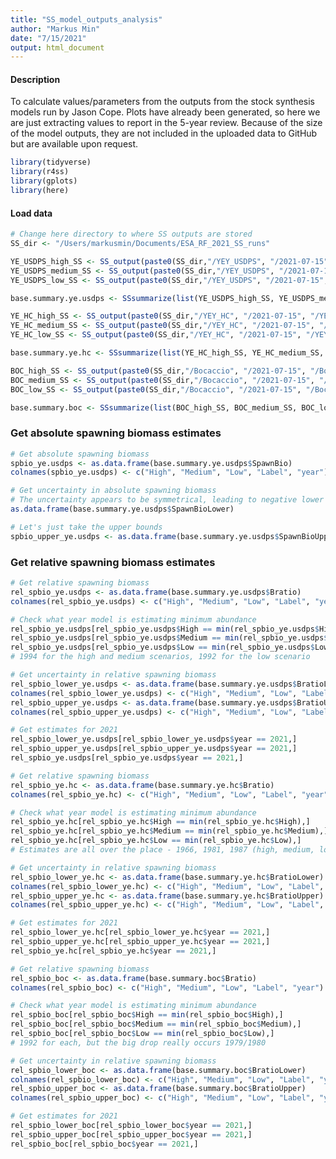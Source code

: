 ```yaml
---
title: "SS_model_outputs_analysis"
author: "Markus Min"
date: "7/15/2021"
output: html_document
---
```


#### Description
To calculate values/parameters from the outputs from the stock synthesis models run by Jason Cope. Plots have already been generated, so here we are just extracting values to report in the 5-year review. Because of the size of the model outputs, they are not included in the uploaded data to GitHub but are available upon request.

```r
library(tidyverse)
library(r4ss)
library(gplots)
library(here)
```


#### Load data
```r
# Change here directory to where SS outputs are stored
SS_dir <- "/Users/markusmin/Documents/ESA_RF_2021_SS_runs"

YE_USDPS_high_SS <- SS_output(paste0(SS_dir,"/YEY_USDPS", "/2021-07-15", "/YEY_USDPS_hi"),covar=FALSE,ncols=149)
YE_USDPS_medium_SS <- SS_output(paste0(SS_dir,"/YEY_USDPS", "/2021-07-15", "/YEY_USDPS_med"),covar=FALSE,ncols=149)
YE_USDPS_low_SS <- SS_output(paste0(SS_dir,"/YEY_USDPS", "/2021-07-15", "/YEY_USDPS_low"),covar=FALSE,ncols=149)

base.summary.ye.usdps <- SSsummarize(list(YE_USDPS_high_SS, YE_USDPS_medium_SS, YE_USDPS_low_SS))
```

```r
YE_HC_high_SS <- SS_output(paste0(SS_dir,"/YEY_HC", "/2021-07-15", "/YEYE_HC_hi"),covar=FALSE,ncols=149)
YE_HC_medium_SS <- SS_output(paste0(SS_dir,"/YEY_HC", "/2021-07-15", "/YEYE_HC_med"),covar=FALSE,ncols=149)
YE_HC_low_SS <- SS_output(paste0(SS_dir,"/YEY_HC", "/2021-07-15", "/YEYE_HC_low"),covar=FALSE,ncols=149)

base.summary.ye.hc <- SSsummarize(list(YE_HC_high_SS, YE_HC_medium_SS, YE_HC_low_SS))
```

```r
BOC_high_SS <- SS_output(paste0(SS_dir,"/Bocaccio", "/2021-07-15", "/Bocaccio_USDPS_high"),covar=FALSE,ncols=149)
BOC_medium_SS <- SS_output(paste0(SS_dir,"/Bocaccio", "/2021-07-15", "/Bocaccio_USDPS_med"),covar=FALSE,ncols=149)
BOC_low_SS <- SS_output(paste0(SS_dir,"/Bocaccio", "/2021-07-15", "/Bocaccio_USDPS_low"),covar=FALSE,ncols=149)

base.summary.boc <- SSsummarize(list(BOC_high_SS, BOC_medium_SS, BOC_low_SS))
```


### Get absolute spawning biomass estimates
```r
# Get absolute spawning biomass
spbio_ye.usdps <- as.data.frame(base.summary.ye.usdps$SpawnBio)
colnames(spbio_ye.usdps) <- c("High", "Medium", "Low", "Label", "year")

# Get uncertainty in absolute spawning biomass
# The uncertainty appears to be symmetrical, leading to negative lower bounds:
as.data.frame(base.summary.ye.usdps$SpawnBioLower)

# Let's just take the upper bounds
spbio_upper_ye.usdps <- as.data.frame(base.summary.ye.usdps$SpawnBioUpper)
```






### Get relative spawning biomass estimates
```r
# Get relative spawning biomass
rel_spbio_ye.usdps <- as.data.frame(base.summary.ye.usdps$Bratio)
colnames(rel_spbio_ye.usdps) <- c("High", "Medium", "Low", "Label", "year")

# Check what year model is estimating minimum abundance
rel_spbio_ye.usdps[rel_spbio_ye.usdps$High == min(rel_spbio_ye.usdps$High),]
rel_spbio_ye.usdps[rel_spbio_ye.usdps$Medium == min(rel_spbio_ye.usdps$Medium),]
rel_spbio_ye.usdps[rel_spbio_ye.usdps$Low == min(rel_spbio_ye.usdps$Low),]
# 1994 for the high and medium scenarios, 1992 for the low scenario

# Get uncertainty in relative spawning biomass
rel_spbio_lower_ye.usdps <- as.data.frame(base.summary.ye.usdps$BratioLower)
colnames(rel_spbio_lower_ye.usdps) <- c("High", "Medium", "Low", "Label", "year")
rel_spbio_upper_ye.usdps <- as.data.frame(base.summary.ye.usdps$BratioUpper)
colnames(rel_spbio_upper_ye.usdps) <- c("High", "Medium", "Low", "Label", "year")

# Get estimates for 2021
rel_spbio_lower_ye.usdps[rel_spbio_lower_ye.usdps$year == 2021,]
rel_spbio_upper_ye.usdps[rel_spbio_upper_ye.usdps$year == 2021,]
rel_spbio_ye.usdps[rel_spbio_ye.usdps$year == 2021,]

```

```r
# Get relative spawning biomass
rel_spbio_ye.hc <- as.data.frame(base.summary.ye.hc$Bratio)
colnames(rel_spbio_ye.hc) <- c("High", "Medium", "Low", "Label", "year")

# Check what year model is estimating minimum abundance
rel_spbio_ye.hc[rel_spbio_ye.hc$High == min(rel_spbio_ye.hc$High),]
rel_spbio_ye.hc[rel_spbio_ye.hc$Medium == min(rel_spbio_ye.hc$Medium),]
rel_spbio_ye.hc[rel_spbio_ye.hc$Low == min(rel_spbio_ye.hc$Low),]
# Estimates are all over the place - 1966, 1981, 1987 (high, medium, low)

# Get uncertainty in relative spawning biomass
rel_spbio_lower_ye.hc <- as.data.frame(base.summary.ye.hc$BratioLower)
colnames(rel_spbio_lower_ye.hc) <- c("High", "Medium", "Low", "Label", "year")
rel_spbio_upper_ye.hc <- as.data.frame(base.summary.ye.hc$BratioUpper)
colnames(rel_spbio_upper_ye.hc) <- c("High", "Medium", "Low", "Label", "year")

# Get estimates for 2021
rel_spbio_lower_ye.hc[rel_spbio_lower_ye.hc$year == 2021,]
rel_spbio_upper_ye.hc[rel_spbio_upper_ye.hc$year == 2021,]
rel_spbio_ye.hc[rel_spbio_ye.hc$year == 2021,]

```

```r
# Get relative spawning biomass
rel_spbio_boc <- as.data.frame(base.summary.boc$Bratio)
colnames(rel_spbio_boc) <- c("High", "Medium", "Low", "Label", "year")

# Check what year model is estimating minimum abundance
rel_spbio_boc[rel_spbio_boc$High == min(rel_spbio_boc$High),]
rel_spbio_boc[rel_spbio_boc$Medium == min(rel_spbio_boc$Medium),]
rel_spbio_boc[rel_spbio_boc$Low == min(rel_spbio_boc$Low),]
# 1992 for each, but the big drop really occurs 1979/1980

# Get uncertainty in relative spawning biomass
rel_spbio_lower_boc <- as.data.frame(base.summary.boc$BratioLower)
colnames(rel_spbio_lower_boc) <- c("High", "Medium", "Low", "Label", "year")
rel_spbio_upper_boc <- as.data.frame(base.summary.boc$BratioUpper)
colnames(rel_spbio_upper_boc) <- c("High", "Medium", "Low", "Label", "year")

# Get estimates for 2021
rel_spbio_lower_boc[rel_spbio_lower_boc$year == 2021,]
rel_spbio_upper_boc[rel_spbio_upper_boc$year == 2021,]
rel_spbio_boc[rel_spbio_boc$year == 2021,]

```







